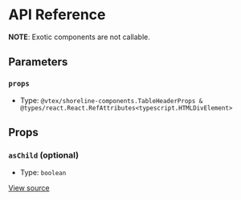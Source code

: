 # API Reference

**NOTE**: Exotic components are not callable.

## Parameters

### `props`

- Type: `@vtex/shoreline-components.TableHeaderProps & @types/react.React.RefAttributes<typescript.HTMLDivElement>`

## Props

### `asChild` (optional)

- Type: `boolean`

[View source](https://github.com/vtex/shoreline/blob/ee75b2e9e/packages/components/src/table/table-header.tsx#L5)
